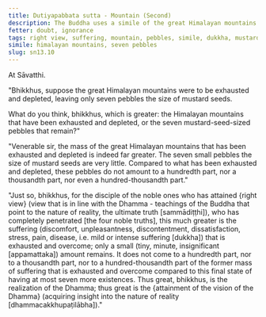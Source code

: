 ```yaml
---
title: Dutiyapabbata sutta - Mountain (Second)
description: The Buddha uses a simile of the great Himalayan mountains that have been exhausted and depleted to illustrate the extent of suffering that is exhausted and overcome by a disciple of the noble ones who has attained right view.
fetter: doubt, ignorance
tags: right view, suffering, mountain, pebbles, simile, dukkha, mustard seeds, Himalayas, sn, sn12-21, sn13
simile: himalayan mountains, seven pebbles
slug: sn13.10
---
```


At Sāvatthi.

"Bhikkhus, suppose the great Himalayan mountains were to be exhausted and depleted, leaving only seven pebbles the size of mustard seeds.

What do you think, bhikkhus, which is greater: the Himalayan mountains that have been exhausted and depleted, or the seven mustard-seed-sized pebbles that remain?"

"Venerable sir, the mass of the great Himalayan mountains that has been exhausted and depleted is indeed far greater. The seven small pebbles the size of mustard seeds are very little. Compared to what has been exhausted and depleted, these pebbles do not amount to a hundredth part, nor a thousandth part, nor even a hundred-thousandth part."

"Just so, bhikkhus, for the disciple of the noble ones who has attained \{right view} (view that is in line with the Dhamma - teachings of the Buddha that point to the nature of reality, the ultimate truth [sammādiṭṭhi]), who has completely penetrated [the four noble truths], this much greater is the suffering (discomfort, unpleasantness, discontentment, dissatisfaction, stress, pain, disease, i.e. mild or intense suffering [dukkha]) that is exhausted and overcome; only a small (tiny, minute, insignificant [appamattaka]) amount remains. It does not come to a hundredth part, nor to a thousandth part, nor to a hundred-thousandth part of the former mass of suffering that is exhausted and overcome compared to this final state of having at most seven more existences. Thus great, bhikkhus, is the realization of the Dhamma; thus great is the \{attainment of the vision of the Dhamma} (acquiring insight into the nature of reality [dhammacakkhupaṭilābha])."